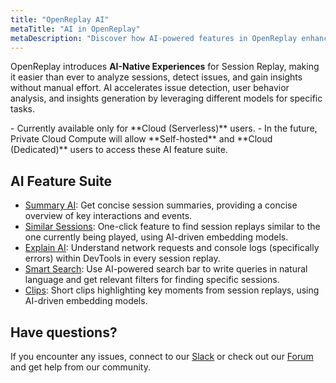 ```yaml
---
title: "OpenReplay AI"
metaTitle: "AI in OpenReplay"
metaDescription: "Discover how AI-powered features in OpenReplay enhance session replay, search, and digital experience analysis."
---
```



OpenReplay introduces **AI-Native Experiences** for Session Replay, making it easier than ever to analyze sessions, detect issues, and gain insights without manual effort. AI accelerates issue detection, user behavior analysis, and insights generation by leveraging different models for specific tasks.

<Aside type="ai" title="Note" >
  - Currently available only for **Cloud (Serverless)** users.
  - In the future, Private Cloud Compute will allow **Self-hosted** and **Cloud (Dedicated)** users to access these AI feature suite.
</Aside>


## AI Feature Suite

- [Summary AI](/ai/summary-ai): Get concise session summaries, providing a concise overview of key interactions and events.
- [Similar Sessions](/ai/similar-sessions): One-click feature to find session replays similar to the one currently being played, using AI-driven embedding models.
- [Explain AI](/ai/explain-ai): Understand network requests and console logs (specifically errors) within DevTools in every session replay.
- [Smart Search](/ai/smart-search): Use AI-powered search bar to write queries in natural language and get relevant filters for finding specific sessions.
- [Clips](/ai/clips): Short clips highlighting key moments from session replays, using AI-driven embedding models.



## Have questions?

If you encounter any issues, connect to our [Slack](https://slack.openreplay.com) or check out our [Forum](https://forum.openreplay.com) and get help from our community.
